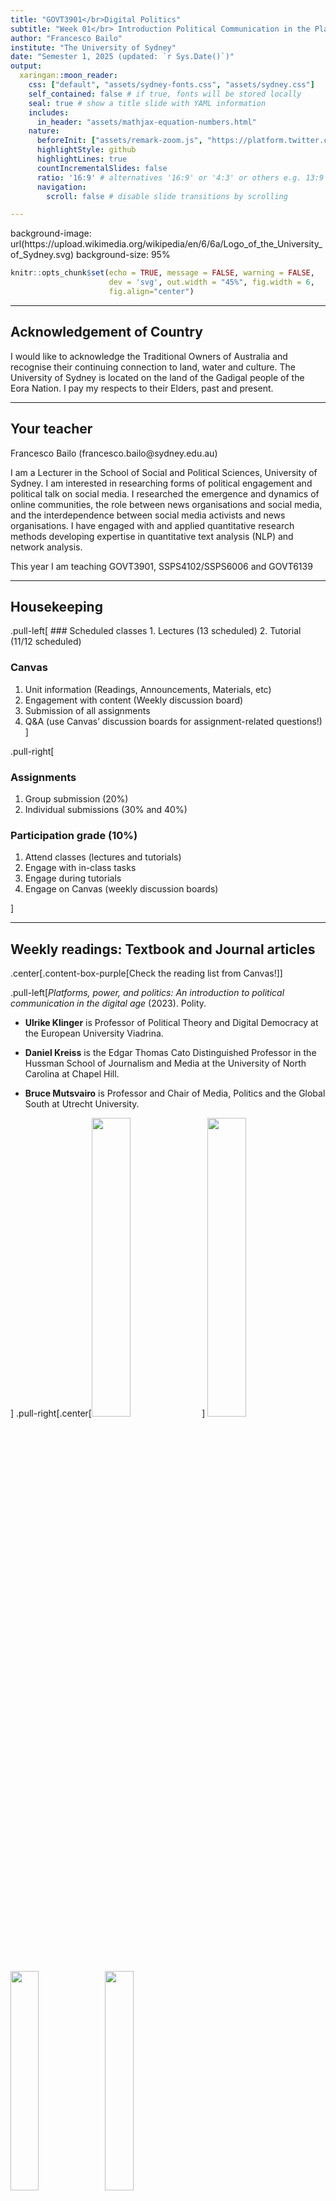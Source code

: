 ```yaml
---
title: "GOVT3901</br>Digital Politics"
subtitle: "Week 01</br> Introduction Political Communication in the Platform Era"
author: "Francesco Bailo"
institute: "The University of Sydney"
date: "Semester 1, 2025 (updated: `r Sys.Date()`)"
output:
  xaringan::moon_reader:
    css: ["default", "assets/sydney-fonts.css", "assets/sydney.css"]
    self_contained: false # if true, fonts will be stored locally
    seal: true # show a title slide with YAML information
    includes:
      in_header: "assets/mathjax-equation-numbers.html"
    nature:
      beforeInit: ["assets/remark-zoom.js", "https://platform.twitter.com/widgets.js"]
      highlightStyle: github
      highlightLines: true
      countIncrementalSlides: false
      ratio: '16:9' # alternatives '16:9' or '4:3' or others e.g. 13:9
      navigation:
        scroll: false # disable slide transitions by scrolling

---
```


background-image: url(https://upload.wikimedia.org/wikipedia/en/6/6a/Logo_of_the_University_of_Sydney.svg)
background-size: 95%

```r

knitr::opts_chunk$set(echo = TRUE, message = FALSE, warning = FALSE, 
                      dev = 'svg', out.width = "45%", fig.width = 6,
                      fig.align="center")

```

---

## Acknowledgement of Country

I would like to acknowledge the Traditional Owners of Australia and  recognise their continuing connection to land, water and culture. The  University of Sydney is located on the land of the Gadigal people  of the Eora Nation. I pay my respects to their Elders, past and present.

---

## Your teacher
	
Francesco Bailo (francesco.bailo@sydney.edu.au)

I am a Lecturer in the School of Social and Political Sciences, University of Sydney. I am interested in researching forms of political engagement and political talk on social media. I researched the emergence and dynamics of online communities, the role between news organisations and social media, and the interdependence between social media activists and news organisations. I have engaged with and applied quantitative research methods developing expertise in quantitative text analysis (NLP) and network analysis.

This year I am teaching GOVT3901, SSPS4102/SSPS6006 and GOVT6139 


---

## Housekeeping

.pull-left[
### Scheduled classes
  1. Lectures (13 scheduled) 
  2. Tutorial (11/12 scheduled)
  
### Canvas 
  1. Unit information (Readings, Announcements, Materials, etc)
  2. Engagement with content (Weekly discussion board)
  3. Submission of all assignments
  4. Q&A (use Canvas' discussion boards for assignment-related questions!)
]

.pull-right[
  
### Assignments 
  1. Group submission (20%)
  2. Individual submissions (30% and 40%)
  
### Participation grade (10%)  
  1. Attend classes (lectures and tutorials)
  2. Engage with in-class tasks
  3. Engage during tutorials 
  4. Engage on Canvas (weekly discussion boards)
  
]

---

## Weekly readings: Textbook  and Journal articles

.center[.content-box-purple[Check the reading list from Canvas!]]

.pull-left[*Platforms, power, and politics: An introduction to political communication in the digital age* (2023). Polity.

- **Ulrike Klinger** is Professor of Political Theory and Digital Democracy at the European University Viadrina.

- **Daniel Kreiss** is the Edgar Thomas Cato Distinguished Professor in the Hussman School of Journalism and Media at the University of North Carolina at Chapel Hill.

- **Bruce Mutsvairo** is Professor and Chair of Media, Politics and the Global South at Utrecht University.

]
.pull-right[.center[<img src = '../img/1509553576.webp' width = '35%'>]
<img src = 'https://europeannewschool.eu/templates/yootheme/cache/57/Ulrike_Klinger_2022_web-57f551c3.webp' width = '35%'></img><img src = 'https://e1.nmcdn.io/hussman/wp-content/uploads/1970/01/Kreiss_Daniel-2023_017-scaled-e1722967054906.jpg/v:1-dynamic:1-aspect:1-fit:cover/Kreiss_Daniel-2023_017-scaled-e1722967054906--600.webp' width = '30%'></img><img src = 'https://www.uu.nl/medewerkers/RestApi/Public/GetImage?Employee=61504&t=' width = '30%'></img>


]

---

## High-Level Overview: Political Communication in the Platform Era

- This course explores how digital platforms have transformed political communication.
- We analyse key concepts such as media, platforms, misinformation, populism, and governance.
- Topics range from journalism and election campaigns to political extremism and entertainment.
- By the end, you will be able to critically assess the role of platforms in shaping public discourse and democracy.

.center[<img src = '../img/DALL·E 2025-02-24 10.17.30.webp' width = '35%'>]

---

## Weekly Course Breakdown

### **Weeks 1-4: Foundations of Political Communication**
1. **Introduction to Political Communication** – Key terms, historical shifts, and the rise of platforms.
2. **Definitions and Variations** – Global perspectives and political system influences.
3. **Platform Power** – Affordances, algorithms, and political influence.
4. **Public Spheres & Opinion** – Echo chambers, counterpublics, and digital debate.

### **Weeks 5-8: Political Actors & Strategies**
5. **Platforms and Journalism** – News distribution, data journalism, and business models.
6. **Strategic Communication** – Political marketing, lobbying, and digital PR.
7. **Campaigns & Elections** – Data-driven campaigns and political mobilization.
8. **Social Movements** – Digital activism, protest cultures, and online mobilization.

---

### **Weeks 9-13: Key Challenges & The Future**
9. **Platform Governance** – Regulation, policies, and corporate self-governance.
10. **Misinformation & Propaganda** – Disinformation, fact-checking, and polarization.
11. **Populism & Extremism** – Radicalization, democratic backsliding, and digital threats.
12. **Entertainment & Politics** – Celebrities, influencers, and political culture.
13. **The Future of Political Communication** – Emerging trends, challenges, and opportunities.


---

## Today's class: Introduction to Political Communication in the Platform Era (Ch 1)
- Explain the intricate relationship between media, technology, and political communication, tracing historical developments and modern transformations.
- Define key terms such as media, digital media, the Internet, social media, platforms, and technologies, ensuring clarity in conceptual understanding.
- Recognize the importance of analysing digital platforms within contemporary political communication.

---

## Angela Merkel’s Reflection on Digital Media

- Angela Merkel, former Chancellor of Germany, offered a reflection on how political discourse has changed due to digital media in **2021** during a farewell interview
- She noted that in **2005**, when she assumed office, smartphones, Facebook, and Twitter were either non-existent or in their infancy.
- Merkel expressed concerns that digital platforms contribute to a harsher political climate by reinforcing ideological silos and reducing opportunities for constructive debate.
- This highlights a central theme of the textbook: the evolving landscape of political communication in the platform era.

.center[<img src = 'https://cdn.britannica.com/17/172817-050-B5A3AE9B/Angela-Merkel-2012.jpg' width = "20%"></img>]

---

## The digital revolution

#### The massification of Internet technologies has revolutionised how people connect with each other and access information.

.pull-left[
 The **Social Media Revolution** involves a shift in how people relate to each other. This revolution has created opportunities and stresses for people to reach beyond tight-knit groups, allowing for more **diversity** in relationships, but also introducing the stress of not having a single home base.

.center[<img src = 'https://bcassetcdn.com/public/blog/wp-content/uploads/2023/01/23175156/Facebook-Logo-2005.jpg' width = '30%'></img>]

 .center[On .content-box-yellow[September 26, 2006], **Facebook** opened to everyone 13+ with a email address.]
 
]

.pull-right[
The **Mobile Revolution** involves mobile phones evolving from simply ways to talk on the fly to becoming key to **always-available accessibility**. The increasing use of mobile access has enhanced the ascent of broadband and the always-on Internet.

.center[<img src = 'https://i.insider.com/5d35cb70100a241383517583?width=2000&format=jpeg&auto=webp' width = '45%'></img>]

.center[The first **iPhone** went on sale on .content-box-yellow[June 29, 2007].]

]

.footnote[Rainie, L., & Wellman, B. (2012). **Networked: The new social operating system**. MIT Press.]

---

## What does the Digital Revolution mean for social networks?

- The key change in how people connect socially is a shift **from being embedded in groups** to becoming **networked individuals**. 

- Instead of primarily functioning as members of a family, work unit, neighbourhood, or social group, **people increasingly operate as individuals connected through diverse networks**.

- **Partial membership in multiple networks**: Networked individuals have connections to many networks rather than relying on permanent membership in settled group.

- **Looser, more fragmented networks**: The new social environment is oriented around networks that are less tight-knit than in the past.

> "The new media is the new neighborhood" (p. 13).

- The emerging role of **digital platforms** in *creating*, *mediating* and *curating* connection among people and between people and information (i.e. content).

.footnote[Rainie, L., & Wellman, B. (2012). **Networked: The new social operating system**. MIT Press.]

---

## The Digital Transformation of Political Communication

- Traditional political communication was structured around mass media, such as newspapers, radio, and television.

- The Internet and digital media have revolutionised the way information is disseminated and consumed, making communication more participatory and interactive.

- Platforms like TikTok, Facebook, Twitter (now X), and YouTube serve as intermediaries, influencing what information reaches the public and how political actors engage with audiences.

- This shift has raised questions about misinformation, polarisation (especially in the U.S.), and the role of algorithms and who controls them in shaping political discourse.

---

## The Role of Technology in Political Communication

- **Technology has always played a role in shaping political communication.**

- Oral traditions helped societies transmit political narratives before the advent of writing systems.

- The printing press, telegraph, radio, and television each transformed political discourse in distinct ways.

.center[<img src = 'https://i.guim.co.uk/img/media/de1500cd6b83cb3e27edd5ac180b96954591f32e/40_37_2149_1289/master/2149.jpg?width=1900&dpr=2&s=none&crop=none' width = '35%'></img>]

- The rise of the Internet and social media and digital platforms has brought about a decentralized, user-driven form of political communication, changing how politicians, activists, and the public interact.

---

## The Internet and the Platform Era
- The Internet became a major force in global politics in the late 1990s and early 2000s.
- The widespread adoption of smartphones accelerated the shift towards mobile-first digital interactions.
- The **Arab Spring** demonstrated the potential of social media to mobilize protests and activism, while subsequent events, such as **Brexit** and the **2016 U.S. elections**, highlighted concerns about digital manipulation and disinformation.
.center[<img src = 'https://www.eurozine.com/wp-content/uploads/2011/05/467296493cb09f9eeb7ae83927b275e9.jpg' width = "30%"></img>]
- The platform era signifies the dominance of a few large corporations in structuring political conversations, often with opaque algorithms determining visibility and engagement.

---

## The Dual Nature of Platforms
### Positive Impacts:
- Increased political engagement and mobilization through digital activism.
- More access to diverse political viewpoints and alternative media sources.
- Enhanced transparency and direct communication between political leaders and the public.

### Negative Impacts:
- Communication power concentration (and emergence of a new form of power)
- The spread of information disorders (no editorial control by platforms).
- Algorithm-driven **polarisation** leading to **echo chambers** and **filter bubbles**.
- The **simplifcation and commodification of political discourse** through data-driven advertising and microtargeting.

---

## Platforms as Political Actors
- **Political leaders** use platforms to engage directly with constituents, bypassing traditional media gatekeepers.
- **Journalists** rely on social media for real-time reporting and audience engagement.
- **Civil society organizations** leverage digital platforms for advocacy, petitions, and awareness campaigns.
- **Citizens** use social media to participate in political discussions, share content, and mobilize for causes.
- **Platforms** emerge as a new type of actor exercising large and un-checked communication power. 

.content-box-yellow[The interplay between these actors reshapes political communication in fundamental ways].

---

## Platform Power and Media Systems
- Platforms serve as both **infrastructure** and **gatekeepers** of political discourse.

.center[<img src = "https://images.jpost.com/image/upload/q_auto/c_fill,g_faces:center,h_537,w_822/452281" width = "30%"></img>]

- Affordances of platforms, influence what information gains traction.
- Media systems are increasingly **hybrid**, blending traditional broadcast media with digital-first content distribution.
- Example: Twitter (before Elon Musk bought it in 2022) had became a primary space for political scandals and crisis management, forcing traditional media to respond to trending digital conversations.

---

## What are affordances?

Bucher and Helmond (2018) define affordances as a 

> **relational property that describes the possibilities for action provided by an environment or technological system**. 

The concept originates from ecological psychology and has been adapted in design studies and media research. In the context of social media platforms, affordances are *not static* features but *dynamic relationships* between *users and the platform*'s technological architecture.

In essence, affordances define .content-box-yellow[what users can do on a platform], but .content-box-yellow[they do not dictate behaviour]—rather, they .content-box-yellow[structure possibilities and constraints within the platform environment].

.footnote[Bucher, T., & Helmond, A. (2018). The Affordances of Social Media Platforms. In J. Burgess, A. Marwick, & T. Poell, The SAGE Handbook of Social Media (pp. 233–253). SAGE Publications Ltd. https://doi.org/10.4135/9781473984066.n14]

---

## Affordances are ...

.blockquote[
### `r icons::fontawesome("wrench")` Affordances
- **Relational Nature**: Affordances exist in the interaction between users and the platform; they are not just built-in features but also shaped by user expectations and behaviors.
- **Perceived vs. Hidden Affordances**: Some affordances are immediately visible and easily understood by users (e.g., a "Like" button), while others may require exploration or experimentation (e.g., algorithmic content curation).
- **Communicative and Social Affordances**: Social media affordances enable different types of communication and social interaction, such as visibility (who sees what), editability (the ability to modify content), persistence (how long content remains available), and association (how users are linked to content and each other).
- **Platform-Sensitive Approach**: Affordances are platform-specific and influenced by changes in platform architecture, such as Twitter replacing the "Favorite" star with a "Like" heart, altering the perceived meaning of user interactions.
]

---

## First In-class task!

.center[.content-box-green[

In-class tasks during lectures are not assessed but participation is timestamped and recorded.

]]

.center[<img src = '../img/week-01-qr-inclass-task.png' width = '25%'> 

or try https://sres.sydney.edu.au/go/67b810a74ca9f8033cbea6e2]

---

#### **What is the best definition of affordances?**
- A) The fixed technological features of a platform that dictate user behavior.
- B) The possibilities for action provided by a platform, shaped by both design and user perception.
- C) The way a platform's algorithms completely control user interaction.
- D) The visual design of a platform that makes it aesthetically appealing.

#### **Which of the following are examples of affordances in social media?** *(Select all that apply.)*
- A) The ability to like, comment, or share posts on a platform.
- B) The price of a social media subscription.
- C) Algorithmic curation of content that influences what users see.
- D) A platform’s terms of service and privacy policy.
- E) The option to tag other users in a post.

---

#### **Which of the following statements about affordances is TRUE?**
- A) Affordances are static and do not change over time.
- B) Affordances are relational—they depend on both platform design and user perception.
- C) Affordances completely determine how users behave on a platform.
- D) Affordances are the same across all platforms.

---

## Global Variations in Platform Governance
- The regulatory landscape of digital platforms varies significantly across different regions:
  - **United States:** Emphasis on free speech with limited platform regulation.
  - **European Union:** Stronger data protection and content moderation policies.
  - **China & Russia:** State-controlled platforms with strict content guidelines.
- The notion of a "splinternet" reflects the increasing fragmentation of digital spaces due to national regulations.

---

## Defining Key Terms
1. **Media** – Encompasses all forms of communication, including traditional and digital formats.
2. **Digital Media** – Media content distributed in digital formats, accessible via the Internet.
3. **Internet** – A global network enabling connectivity and data exchange.
4. **Social Media** – Platforms that facilitate user-generated content and networked communication.
5. **(Digital) Platforms** – Digital infrastructures that organize and curate information, interactions, and transactions.
6. **Technologies** – Broadly refers to tools, knowledge, and processes that shape communication and society.

---

## Key Takeaways
- The platform era has fundamentally altered political communication.
- Digital media amplify both democratic engagement and the risks of information disorders.
- Platforms shape political discourse, engagement, and governance through their affordances and algorithms.
- Regulatory environments influence how platforms operate globally.
- Understanding media systems in political communication requires a multidisciplinary approach.

---
class: center, middle
# Attendance

## Get your phone out again!


---
class: inverse, center, middle

# Any Quick Question?

---
class: center, middle

# See you next week!


